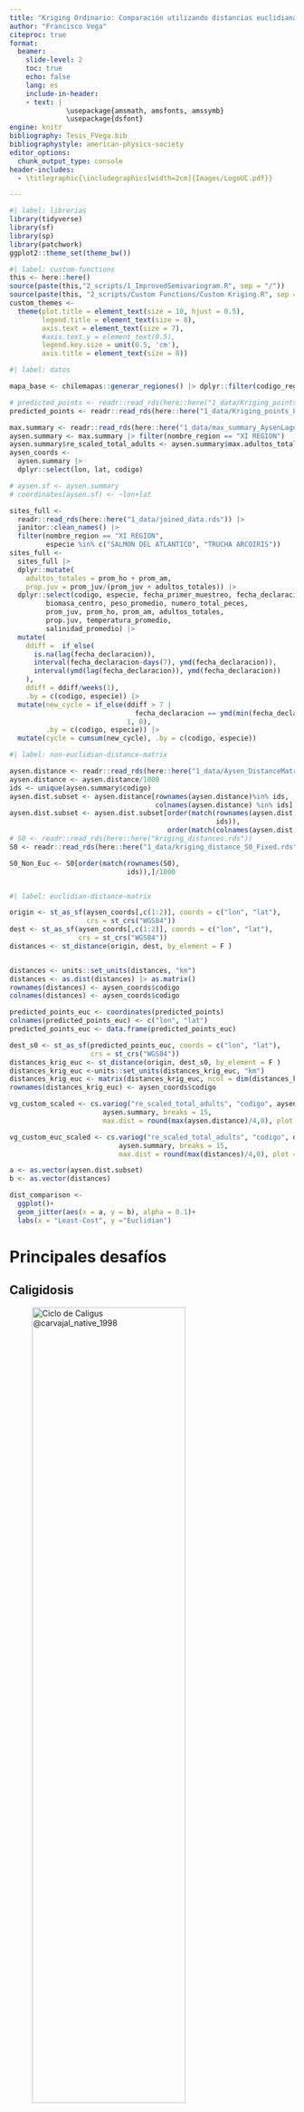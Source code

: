 ```yaml
---
title: "Kriging Ordinario: Comparación utilizando distancias euclidianas y no euclidianas aplicadas a la salmonicultura"
author: "Francisco Vega"
citeproc: true
format: 
  beamer:
    slide-level: 2
    toc: true
    echo: false
    lang: es
    include-in-header:
    - text: |
              \usepackage{amsmath, amsfonts, amssymb}
              \usepackage{dsfont}
engine: knitr
bibliography: Tesis_FVega.bib
bibliographystyle: american-physics-society
editor_options: 
  chunk_output_type: console
header-includes: 
  - \titlegraphic{\includegraphics[width=2cm]{Images/LogoUC.pdf}}

---
```

```r
#| label: librerias
library(tidyverse)
library(sf)
library(sp)
library(patchwork)
ggplot2::theme_set(theme_bw())

```

```r
#| label: custom-functions
this <- here::here()
source(paste(this,"2_scripts/1_ImprovedSemivariogram.R", sep = "/"))
source(paste(this, "2_scripts/Custom Functions/Custom Kriging.R", sep = "/"))
custom_themes <- 
  theme(plot.title = element_text(size = 10, hjust = 0.5),
        legend.title = element_text(size = 8),
        axis.text = element_text(size = 7),
        #axis.text.y = element_text(0.5),
        legend.key.size = unit(0.5, 'cm'),
        axis.title = element_text(size = 8))
```


```r
#| label: datos

mapa_base <- chilemapas::generar_regiones() |> dplyr::filter(codigo_region == 11)

# predicted_points <- readr::read_rds(here::here("1_data/Kriging_points.rds"))
predicted_points <- readr::read_rds(here::here("1_data/Kriging_points_Extra.rds"))

max.summary <- readr::read_rds(here::here("1_data/max_summary_AysenLagos.rds"))
aysen.summary <- max.summary |> filter(nombre_region == "XI REGION")
aysen.summary$re_scaled_total_adults <- aysen.summary$max.adultos_totales / 40
aysen_coords <- 
  aysen.summary |>
  dplyr::select(lon, lat, codigo)

# aysen.sf <- aysen.summary
# coordinates(aysen.sf) <- ~lon+lat

sites_full <- 
  readr::read_rds(here::here("1_data/joined_data.rds")) |> 
  janitor::clean_names() |> 
  filter(nombre_region == "XI REGION", 
         especie %in% c("SALMON DEL ATLANTICO", "TRUCHA ARCOIRIS"))
sites_full <- 
  sites_full |> 
  dplyr::mutate(
    adultos_totales = prom_ho + prom_am,
    prop.juv = prom_juv/(prom_juv + adultos_totales)) |> 
  dplyr::select(codigo, especie, fecha_primer_muestreo, fecha_declaracion,
         biomasa_centro, peso_promedio, numero_total_peces,
         prom_juv, prom_ho, prom_am, adultos_totales,  
         prop.juv, temperatura_promedio, 
         salinidad_promedio) |> 
  mutate(
    ddiff =  if_else(
      is.na(lag(fecha_declaracion)), 
      interval(fecha_declaracion-days(7), ymd(fecha_declaracion)),
      interval(ymd(lag(fecha_declaracion)), ymd(fecha_declaracion))
    ),
    ddiff = ddiff/weeks(1),
    .by = c(codigo, especie)) |> 
  mutate(new_cycle = if_else(ddiff > 7 | 
                               fecha_declaracion == ymd(min(fecha_declaracion)),
                             1, 0),
         .by = c(codigo, especie)) |> 
  mutate(cycle = cumsum(new_cycle), .by = c(codigo, especie))

```

```r
#| label: non-euclidian-distance-matrix

aysen.distance <- readr::read_rds(here::here("1_data/Aysen_DistanceMatrix.rds"))
aysen.distance <- aysen.distance/1000
ids <- unique(aysen.summary$codigo)
aysen.dist.subset <- aysen.distance[rownames(aysen.distance)%in% ids, 
                                    colnames(aysen.distance) %in% ids]
aysen.dist.subset <- aysen.dist.subset[order(match(rownames(aysen.dist.subset),
                                                   ids)), 
                                       order(match(colnames(aysen.dist.subset), ids))]
# S0 <- readr::read_rds(here::here("kriging_distances.rds"))
S0 <- readr::read_rds(here::here("1_data/kriging_distance_S0_Fixed.rds"))

S0_Non_Euc <- S0[order(match(rownames(S0),
                             ids)),]/1000



```

```r
#| label: euclidian-distance-matrix

origin <- st_as_sf(aysen_coords[,c(1:2)], coords = c("lon", "lat"),
                   crs = st_crs("WGS84"))
dest <- st_as_sf(aysen_coords[,c(1:2)], coords = c("lon", "lat"),
                 crs = st_crs("WGS84"))
distances <- st_distance(origin, dest, by_element = F )


distances <- units::set_units(distances, "km")
distances <- as.dist(distances) |> as.matrix()
rownames(distances) <- aysen_coords$codigo
colnames(distances) <- aysen_coords$codigo

predicted_points_euc <- coordinates(predicted_points)
colnames(predicted_points_euc) <- c("lon", "lat")
predicted_points_euc <- data.frame(predicted_points_euc)

dest_s0 <- st_as_sf(predicted_points_euc, coords = c("lon", "lat"),
                    crs = st_crs("WGS84"))
distances_krig_euc <- st_distance(origin, dest_s0, by_element = F )
distances_krig_euc <-units::set_units(distances_krig_euc, "km")
distances_krig_euc <- matrix(distances_krig_euc, ncol = dim(distances_krig_euc)[2])
rownames(distances_krig_euc) <- aysen_coords$codigo
```

```r
vg_custom_scaled <- cs.variog("re_scaled_total_adults", "codigo", aysen.distance, 
                       aysen.summary, breaks = 15, 
                       max.dist = round(max(aysen.distance)/4,0), plot = F)

vg_custom_euc_scaled <- cs.variog("re_scaled_total_adults", "codigo", distances, 
                           aysen.summary, breaks = 15, 
                           max.dist = round(max(distances)/4,0), plot = F)

a <- as.vector(aysen.dist.subset)
b <- as.vector(distances)

dist_comparison <- 
  ggplot()+
  geom_jitter(aes(x = a, y = b), alpha = 0.1)+
  labs(x = "Least-Cost", y ="Euclidian")

```



# Principales desafíos

## Caligidosis

![Ciclo de Caligus @carvajal_native_1998 ](Images/ciclo-caligus.jpg){height=60% width=80%}

## Costos y pérdidas

* Directos

  - Tratamientos en alimento
  
  - Tratamientos en jaula
    
  - Pérdida de calidad
    
* Indirectos

  - Aumento en FCR [@lepe-lopez_epidemiological_2021]
  
  - Susceptibilidad a otros patógenos

---

![Daño en el pez](Images/caligus-fish.jpg){height=80% width=80%}

---

## Problema distancia euclidiana

```r
#| fig-width: 4
#| fig-height: 3
#| fig-align: center

lineas_coords <- readr::read_rds(here::here("2_scripts/0_Presentación/lineas_noneuc.rds"))
matrix_coords <- as.matrix(aysen_coords[,c(1:2)])

generic_sites <- 
  ggplot(mapa_base) + 
  geom_sf() + 
   geom_point(
             fill = "black",
             data = aysen.summary[-c(16,19),],
             alpha = 0.7,size = 0.5,
             aes(x =  lon,
                 y = lat)) +
   geom_point(
             colour = "darkred",size = 1,
             data = aysen.summary[c(16,19),],
             aes(x =  lon,
                 y = lat)) + 
  labs(x = "longitud", y = "latitud") + 
  coord_sf(xlim = c(-74.62, -72.64745), ylim = c(-46.25, -44))+
  theme_bw()+custom_themes

example_distance <- 
  ggplot(mapa_base) + 
  geom_sf() +
  geom_point(
    fill = "black",
    data = aysen.summary[c(16,19),],
    alpha = 0.7,
    aes(x =  lon,
        y = lat)) + 
  geom_path(data =data.frame(lineas_coords),
            aes(x=x, y=y,
                colour = "Non-Euclidian"),
            alpha = 0.7) + 
  geom_segment(data = data.frame(matrix_coords), 
            aes(x = matrix_coords[16,1], 
                y = matrix_coords[16,2],
                xend = matrix_coords[19,1],
                yend = matrix_coords[19,2],
                colour = "Euclidian"),
            alpha = 0.7) + 
  theme_bw() + 
  labs(colour = "", x = "longitud", y = "latitud") +
  scale_colour_manual(values = c("Non-Euclidian" = "darkred", 
                                 "Euclidian" = "darkgreen")) + 
  coord_sf(xlim = c(-74.62, -72.64745), ylim = c(-45.73, -44.4)) + 
  theme(legend.position = "top")

generic_sites

```

# Datos

## Resumen

+ Fuente: SERNAPESCA

+ Período: 2015 - 2022.

+ Ubicación: Región de Aysén.

+ Especies consideradas: _Salmo salar_ y _Oncorhynchus mykiss_.


---

Para resumir a un problema solo espacial, se resumieron las observaciones a través de el promedio de los máximos por cada ciclo.

```r
histfull <- 
  ggplot(sites_full) + 
  geom_histogram(aes(x = adultos_totales), 
                 bins = 200,
                 fill = "darkgreen",
                 alpha = 0.7) + 
  labs(y = "Frecuencia", x = "Adultos Totales")
histzoom <- 
  ggplot(sites_full) + 
  geom_histogram(aes(x = adultos_totales), 
                 bins = 200,
                 fill = "darkgreen", 
                 alpha = 0.7) + 
  labs(x = "Adultos Totales", y = "Frecuencia") +
  xlim(c(0,100))

histmax <- 
  ggplot(aysen.summary) + 
  geom_histogram(aes(x = max.adultos_totales/40), 
                 bins = 70,
                 fill = "darkgreen", 
                 alpha = 0.7) + 
  labs(x = "Promedio de máximos de Adultos Totales", y = "Frecuencia") 

histfull / histmax

```

---

```r
#| fig-width: 6
#| fig-height: 5
#| fig-align: center

colores <- c("darkblue", "yellow" , "red")

carga_centros_general <-
  ggplot(mapa_base) + 
  geom_sf() + 
   geom_point(
             fill = "black",
             data = aysen.summary,
             alpha = 0.7,size = 1.5,
             aes(x =  lon,
                 y = lat, colour = re_scaled_total_adults)) + 
  labs(x = "longitud", y = "latitud", colour = "P. Adultos totales") + 
  coord_sf(xlim = c(-74.62, -72.64745), ylim = c(-46.25, -44))+
  scale_colour_gradientn(colors = colores,
                         limits = c(0, max(aysen.summary$re_scaled_total_adults)))+
  theme_bw()+
  custom_themes
carga_centros_general
```


## Cálculo de distancia

* Paquete gdistance [@gdistance].

  + "Camino más corto" o Least-Cost.
  
  + Rasters.
  
  + Matrices de transición.

```r
dist_comparison + example_distance
```

## Modelos en la literatura 

+ Modelo espacio-temporal estocástico: $\mu_{it} =  S_{it}\cdot \kappa_{it}^{susc}\cdot(\lambda_{it}^w+ \lambda_{it}^d + \lambda_{it}^o)$ [@aldrin_space-time_2013]

+ Modelos autoregresivos de estado-espacio [@elghafghuf_estimating_2020]

+ Modelos de dos partes con efectos aleatorios [@rees_spatial_2015]

Kriging Ordinario: 

$\mathbf{Z^*_{\lambda}(x_0)} := \boldsymbol{\lambda}^{\top}\mathbf{Z}$, donde:      $\boldsymbol{\lambda} = \Sigma^{-1}\left[\mathbf{c_0} + \mathbf{1}(\mathbf{1}^\top\Sigma^{-1}\mathbf{1})^{-1}(1 - \mathbf{1}^\top\Sigma^{-1}\mathbf{c_0}) \right] \ , \ \boldsymbol\lambda^{\top}\mathbf{1} = 1$
  
$\sigma_{ok}^2 = \sigma^{2}_0-\mathbf{c_0^\top}\Sigma^{-1}\mathbf{c_0} + (1 - \mathbf{1}^\top\Sigma^{-1}\mathbf{c_0})^{\top}(\mathbf{1}^\top\Sigma^{-1}\mathbf{1})^{-1}(1 - \mathbf{1}^\top\Sigma^{-1}\mathbf{c_0})$

## Semivariograma

```r
external_theme <- theme(plot.title = element_text(hjust = 0.5))

nugget_ne <- vg_custom_scaled$plot.data$semivariog[1]
sigma2_ne <- 500 - nugget_ne
phi_ne <- 15
nugget_eu <- vg_custom_euc_scaled$plot.data$semivariog[1]
sigma2_eu <- vg_custom_euc_scaled$plot.data$semivariog[4] - nugget_eu
phi_eu <- 8

semivariograma_ne <- 
  ggplot(vg_custom_scaled$plot.data) +
  geom_point(aes(x = lag-min(lag), y = semivariog)) +
  labs(x = "Distancia (km)", y = "Semivarianza",
       caption = expression(paste("Modelo Matérn Least-Cost",": ",sigma^2 ,"=",394, ", ", Phi,"=",20, ", ",
                                  nugget, "=", 106 , ", ",kappa==0.5) )) + 
   geom_function(fun = variogram, 
                args = list(nugget=nugget_ne, sigma2=sigma2_ne, phi=phi_ne, covmodel = "matern"),
                colour = "darkred",
                xlim = c(0,90)) + 
  
  external_theme

semivariograma_eu <- 
  ggplot(vg_custom_euc_scaled$plot.data) +
  geom_point(aes(x = lag-min(lag), y = semivariog)) + 
   geom_function(fun = variogram, 
                args = list(nugget= nugget_eu, sigma2=sigma2_eu, phi=phi_eu, covmodel = "matern"),
                colour = "darkred",
                xlim = c(0,90)) + 
  labs(x = "Distancia (km)", y = "Semivarianza",  
       caption = expression(paste("Modelo Matérn Euclidiano",": ",sigma^2 ,"=",278, ", ", Phi,"=",8, ", ",
                                  nugget, "=", 167 , ", ",kappa==0.5) )) + 
  external_theme
semivariograma_ne / semivariograma_eu


vg_short_lc <- cs.variog("re_scaled_total_adults", "codigo", aysen.distance, 
                       aysen.summary, breaks = 15, 
                       max.dist = round(max(aysen.distance)/9,0), plot = F)

vg_short_euc <- cs.variog("re_scaled_total_adults", "codigo", distances, 
                           aysen.summary, breaks = 15, 
                           max.dist = round(max(distances)/9,0), plot = F)


```

```r
nugget_ne_short <- vg_short_lc$plot.data$robust[1]
sigma2_ne_short <- vg_short_lc$plot.data$robust[9] - nugget_ne_short
phi_ne_short <- 5
nugget_eu_short <- vg_short_euc$plot.data$robust[1]
sigma2_eu_short <- vg_short_euc$plot.data$robust[9] - nugget_eu_short
phi_eu_short <- 5

semivariograma_ne_short <- 
  ggplot(vg_short_lc$plot.data) +
  geom_point(aes(x = lag-min(lag), y = robust)) +
  labs(x = "Distancia (km)", y = "Semivarianza",
       caption = expression(paste("Modelo Matérn Least-Cost",": ",sigma^2 ,"=",92, ", ", Phi,"=",5, ", ",
                                  nugget, "=", 30 , ", ",kappa==0.5) )) + 
   geom_function(fun = variogram, 
                args = list(nugget=nugget_ne_short, sigma2=sigma2_ne_short, phi=phi_ne_short, covmodel = "matern"),
                colour = "darkred",
                xlim = c(0,round(max(aysen.dist.subset)/9,0))) + 
  
  external_theme

semivariograma_eu_short <- 
  ggplot(vg_short_euc$plot.data) +
  geom_point(aes(x = lag-min(lag), y = robust)) + 
   geom_function(fun = variogram, 
                args = list(nugget= nugget_eu_short, 
                            sigma2=sigma2_eu_short,
                            phi=phi_eu_short, covmodel = "matern"),
                colour = "darkred",
                xlim = c(0,round(max(distances)/9,0))) + 
  labs(x = "Distancia (km)", y = "Semivarianza",  
       caption = expression(paste("Modelo Matérn Euclidiano",": ",
                                  sigma^2 ,"=", 101, ", ",
                                  Phi,"=",5, ", ",
                                  nugget, "=", 43 , ", ",kappa==0.5) )) + 
  external_theme

```


# Kriging ordinario

```r
#| label: covariance-matrix

mu <- mean(aysen.summary$max.adultos_totales/40)
param.OK_ne <- data.frame(mu = mu, sigma2 = sigma2_ne, phi = phi_ne, nugget = nugget_ne)
param.OK_eu <- data.frame(mu = mu, sigma2 = sigma2_eu, phi = phi_eu, nugget = nugget_eu)
param.OK_ne_short <- data.frame(mu = mu, sigma2 = sigma2_ne_short, phi = phi_ne_short, nugget = nugget_ne_short)
param.OK_eu_short <- data.frame(mu = mu, sigma2 = sigma2_eu_short, phi = phi_eu_short, nugget = nugget_eu_short)



# Distance Covariance
Sigma_Non_Euc <- 
  geoR::cov.spatial(aysen.dist.subset, 
                    cov.model="matern", 
                    cov.pars=c(
                      sigma2_ne, 
                      phi_ne)) + 
  nugget_ne*diag(nrow(aysen.summary))



Sigma_Euc <- 
  geoR::cov.spatial(distances, 
                    cov.model="matern", 
                    cov.pars=c(
                      sigma2_eu, 
                      phi_eu)) + nugget_eu*diag(nrow(aysen.summary))

Sigma_Non_Euc_short <- 
  geoR::cov.spatial(aysen.dist.subset, 
                    cov.model="matern", 
                    cov.pars=c(
                      sigma2_ne_short, 
                      phi_ne_short)) + 
  nugget_ne_short*diag(nrow(aysen.summary))



Sigma_Euc_short <- 
  geoR::cov.spatial(distances, 
                    cov.model="matern", 
                    cov.pars=c(
                      sigma2_eu_short, 
                      phi_eu_short)) + nugget_eu_short*diag(nrow(aysen.summary))



```

```r
#| label: kriging-ordinario

OK_Non_Euc <- krig.manual(data=aysen.summary$re_scaled_total_adults,
                          Sigma=Sigma_Non_Euc, 
                          param = param.OK_ne,
                          cov.model="matern", 
                          h0=S0_Non_Euc,
                          type = "ord")

OK_Euclid <- krig.manual(data=aysen.summary$re_scaled_total_adults,
                         Sigma=Sigma_Euc, 
                         param = param.OK_eu,
                         cov.model="matern", 
                         h0=distances_krig_euc,
                         type = "ord")

OK_Non_Euc_short <- krig.manual(data=aysen.summary$re_scaled_total_adults,
                          Sigma=Sigma_Non_Euc_short, 
                          param = param.OK_ne_short,
                          cov.model="matern", 
                          h0=S0_Non_Euc,
                          type = "ord")
OK_Euclid_short <- krig.manual(data=aysen.summary$re_scaled_total_adults,
                         Sigma=Sigma_Euc_short, 
                         param = param.OK_eu_short,
                         cov.model="matern", 
                         h0=distances_krig_euc,
                         type = "ord")


predicted_points@data$predictions_OK <- OK_Non_Euc$pred
predicted_points@data$var_pred_OK <- OK_Non_Euc$var.pred
predicted_points@data$predictions_OK_Euc <- OK_Euclid$pred
predicted_points@data$var_pred_OK_Euc <- OK_Euclid$var.pred

predicted_points@data$predictions_OK_short <- OK_Non_Euc_short$pred
predicted_points@data$var_pred_OK_short <- OK_Non_Euc_short$var.pred
predicted_points@data$predictions_OK_Euc_short <- OK_Euclid_short$pred
predicted_points@data$var_pred_OK_Euc_short <- OK_Euclid_short$var.pred

colores <- c("darkblue", "yellow" , "red")

max_var <- max(c(OK_Non_Euc$var.pred, OK_Euclid$var.pred))
min_var <- min(c(OK_Non_Euc$var.pred, OK_Euclid$var.pred))
max_var_short <- max(c(OK_Non_Euc_short$var.pred, OK_Euclid_short$var.pred))
min_var_short <- min(c(OK_Non_Euc_short$var.pred, OK_Euclid_short$var.pred))

```


```r
Kriging.Mean.Plot <- 
  ggplot(mapa_base)+
  geom_raster(data = predicted_points@data,
            aes(x = predicted_points@coords[,1] , y = predicted_points@coords[,2], 
                fill = predictions_OK),
            alpha = 0.65, interpolate = T,
            show.legend =T)+
  geom_sf()+
  geom_point(data = aysen.summary, size = 1,
             aes(x =  lon,
                 y = lat,
                 colour = re_scaled_total_adults),
             show.legend =F )+
  geom_point(shape = 1,size = 1,
             colour = "black",
             data = aysen.summary,
             alpha = 0.7,
             aes(x =  lon,
                 y = lat))+
  coord_sf(xlim = c(-74.62, -72.64745), ylim = c(-46.25, -44))+
  scale_fill_gradientn(colors = colores,
                       limits = c(0, max(aysen.summary$re_scaled_total_adults[-nrow(aysen.summary)])))+
  scale_colour_gradientn(colors = colores,
                         limits = c(0, max(aysen.summary$re_scaled_total_adults)))+
  theme_bw()+
  theme(legend.position = "left")+
  labs(x = "longitude",
       y = "latitude", 
       fill = "Kriging",
       colour = "Adultos Centro",
       title = "Least-Cost Distance")+custom_themes


Kriging_var_plot_noneuc <- 
  ggplot(mapa_base)+
  geom_raster(data = predicted_points@data,
              aes(x = predicted_points@coords[,1], y = predicted_points@coords[,2], 
                  fill = var_pred_OK),
              alpha = 0.65, interpolate = T,
              show.legend =T)+
  geom_sf()+
  geom_point(data = aysen.summary, size = 1,
             aes(x =  lon,
                 y = lat,
                 colour = re_scaled_total_adults),
             show.legend =F, alpha = 0.7 )+
  geom_point(shape = 1,size = 1,
             colour = "black",
             data = aysen.summary,
             alpha = 0.7,
             aes(x =  lon,
                 y = lat))+
  coord_sf(xlim = c(-74.62, -72.64745), ylim = c(-46.25, -44))+
  scale_fill_gradientn(colors = colores, limits = c(min_var , max_var)
                       )+
  scale_colour_gradientn(colors = colores,
                       limits = c(0, max(aysen.summary$re_scaled_total_adults)))+
  theme_bw()+
  theme(legend.position = "left")+
  labs(x = "longitude",
       y = "latitude", 
       fill = "Varianza",
       colour = "Adultos Centro",
       title = "Least-Cost Distance")+custom_themes


```

```r
Kriging.Mean.Plot_euc <- 
  ggplot(mapa_base)+
  geom_raster(data = predicted_points@data,
              aes(x = predicted_points@coords[,1] , y = predicted_points@coords[,2], 
                  fill = predictions_OK_Euc),
              alpha = 0.65, interpolate = T,
              show.legend =T)+
  geom_sf()+
  geom_point(data = aysen.summary, size = 1,
             aes(x =  lon,
                 y = lat,
                 colour = re_scaled_total_adults),
             show.legend =F )+
  geom_point(shape = 1,
             colour = "black",
             data = aysen.summary,
             alpha = 0.7, size = 1,
             aes(x =  lon,
                 y = lat))+
  coord_sf(xlim = c(-74.62, -72.64745), ylim = c(-46.25, -44))+
  scale_fill_gradientn(colors = colores,
                       limits = c(0, max(aysen.summary$re_scaled_total_adults[-nrow(aysen.summary)])))+
  scale_colour_gradientn(colors = colores,
                         limits = c(0, max(aysen.summary$re_scaled_total_adults)))+
  theme_bw()+
  theme(legend.position = "")+
  labs(x = "longitude",
       y = "latitude", 
       fill = "Adultos Krig",
       colour = "Adultos Centro",
       title = "Euclidian Distance")+custom_themes

Kriging_var_plot_euc <- 
  ggplot(mapa_base)+
  geom_raster(data = predicted_points@data,
              aes(x = predicted_points@coords[,1] , y = predicted_points@coords[,2], 
                  fill = var_pred_OK_Euc),
              alpha = 0.65, interpolate = T,
              show.legend =T)+
  geom_sf()+
  geom_point(data = aysen.summary, 
             aes(x =  lon,
                 y = lat,
                 colour = re_scaled_total_adults),
             show.legend =F, alpha = 0.7, size = 1)+
  geom_point(shape = 1,
             colour = "black",
             data = aysen.summary,
             alpha = 0.7,  size =1,
             aes(x =  lon,
                 y = lat))+
  coord_sf(xlim = c(-74.62, -72.64745), ylim = c(-46.25, -44))+
  scale_fill_gradientn(colors = colores, limits = c(min_var , max_var)
  )+
  scale_colour_gradientn(colors = colores,
                         limits = c(0, max(aysen.summary$re_scaled_total_adults)))+
  theme_bw()+
  theme(legend.position = "")+
  labs(x = "longitude",
       y = "latitude", 
       fill = "Krig. Varianza",
       colour = "Adultos Centro",
       title = "Euclidian Distance")+
  custom_themes
```

```r
Kriging.Mean.Plot_short <- 
  ggplot(mapa_base)+
  geom_raster(data = predicted_points@data,
            aes(x = predicted_points@coords[,1] , y = predicted_points@coords[,2], 
                fill = predictions_OK_short),
            alpha = 0.65, interpolate = T,
            show.legend =T)+
  geom_sf()+
  geom_point(data = aysen.summary, size = 1,
             aes(x =  lon,
                 y = lat,
                 colour = re_scaled_total_adults),
             show.legend =F )+
  geom_point(shape = 1,size = 1,
             colour = "black",
             data = aysen.summary,
             alpha = 0.7,
             aes(x =  lon,
                 y = lat))+
  coord_sf(xlim = c(-74.62, -72.64745), ylim = c(-46.25, -44))+
  scale_fill_gradientn(colors = colores,
                       limits = c(0, max(aysen.summary$re_scaled_total_adults[
                           -nrow(aysen.summary)
                         ])))+
  scale_colour_gradientn(colors = colores,
                         limits = c(0, max(aysen.summary$re_scaled_total_adults)))+
  theme_bw()+
  theme(legend.position = "left")+
  labs(x = "longitude",
       y = "latitude", 
       fill = "Kriging",
       colour = "Adultos Centro",
       title = "Least-Cost Distance")+custom_themes


Kriging_var_plot_noneuc_short <- 
  ggplot(mapa_base)+
  geom_raster(data = predicted_points@data,
              aes(x = predicted_points@coords[,1], y = predicted_points@coords[,2], 
                  fill = var_pred_OK_short),
              alpha = 0.65, interpolate = T,
              show.legend =T)+
  geom_sf()+
  geom_point(data = aysen.summary, size = 1,
             aes(x =  lon,
                 y = lat,
                 colour = re_scaled_total_adults),
             show.legend =F, alpha = 0.7 )+
  geom_point(shape = 1,size = 1,
             colour = "black",
             data = aysen.summary,
             alpha = 0.7,
             aes(x =  lon,
                 y = lat))+
  coord_sf(xlim = c(-74.62, -72.64745), ylim = c(-46.25, -44))+
  scale_fill_gradientn(colors = colores, limits = c(min_var_short , max_var_short)
                       )+
  scale_colour_gradientn(colors = colores,
                       limits = c(0, max(aysen.summary$re_scaled_total_adults)))+
  theme_bw()+
  theme(legend.position = "left")+
  labs(x = "longitude",
       y = "latitude", 
       fill = "Varianza",
       colour = "Adultos Centro",
       title = "Least-Cost Distance")+custom_themes


```

```r
Kriging.Mean.Plot_euc_short <- 
  ggplot(mapa_base)+
  geom_raster(data = predicted_points@data,
              aes(x = predicted_points@coords[,1] , y = predicted_points@coords[,2], 
                  fill = predictions_OK_Euc_short),
              alpha = 0.65, interpolate = T,
              show.legend =T)+
  geom_sf()+
  geom_point(data = aysen.summary, size = 1,
             aes(x =  lon,
                 y = lat,
                 colour = re_scaled_total_adults),
             show.legend =F )+
  geom_point(shape = 1,
             colour = "black",
             data = aysen.summary,
             alpha = 0.7, size = 1,
             aes(x =  lon,
                 y = lat))+
  coord_sf(xlim = c(-74.62, -72.64745), ylim = c(-46.25, -44))+
  scale_fill_gradientn(colors = colores,
                       limits = c(0, max(aysen.summary$re_scaled_total_adults[
                         -nrow(aysen.summary)
                       ])))+
  scale_colour_gradientn(colors = colores,
                         limits = c(0, max(aysen.summary$re_scaled_total_adults)))+
  theme_bw()+
  theme(legend.position = "")+
  labs(x = "longitude",
       y = "latitude", 
       fill = "Adultos Krig",
       colour = "Adultos Centro",
       title = "Euclidian Distance")+custom_themes

Kriging_var_plot_euc_short <- 
  ggplot(mapa_base)+
  geom_raster(data = predicted_points@data,
              aes(x = predicted_points@coords[,1] , y = predicted_points@coords[,2], 
                  fill = var_pred_OK_Euc_short),
              alpha = 0.65, interpolate = T,
              show.legend =T)+
  geom_sf()+
  geom_point(data = aysen.summary, 
             aes(x =  lon,
                 y = lat,
                 colour = re_scaled_total_adults),
             show.legend =F, alpha = 0.7, size = 1)+
  geom_point(shape = 1,
             colour = "black",
             data = aysen.summary,
             alpha = 0.7,  size =1,
             aes(x =  lon,
                 y = lat))+
  coord_sf(xlim = c(-74.62, -72.64745), ylim = c(-46.25, -44))+
  scale_fill_gradientn(colors = colores, limits = c(min_var_short , max_var_short)
  )+
  scale_colour_gradientn(colors = colores,
                         limits = c(0, max(aysen.summary$re_scaled_total_adults)))+
  theme_bw()+
  theme(legend.position = "")+
  labs(x = "longitude",
       y = "latitude", 
       fill = "Krig. Varianza",
       colour = "Adultos Centro",
       title = "Euclidian Distance")+
  custom_themes
```



## Media 

```r
#| fig-width: 6
#| fig-height: 5
#| fig-align: center


Kriging.Mean.Plot + Kriging.Mean.Plot_euc
```

## Varianza 

```r
#| fig-width: 6
#| fig-height: 5
#| fig-align: center

Kriging_var_plot_noneuc + Kriging_var_plot_euc


```



## Comparaciones

```r
var_ratio_min <- min(predicted_points@data$var_pred_OK/predicted_points@data$var_pred_OK_Euc)
var_ratio_max <- max(predicted_points@data$var_pred_OK/predicted_points@data$var_pred_OK_Euc)
aux_mean_diff <- predicted_points@data$predictions_OK - predicted_points@data$predictions_OK_Euc
aux_diff_cat <- ifelse(round(aux_mean_diff,0) <0, 1, 0)

predicted_points@data$cat_diff <- aux_diff_cat

predicted_points@data$krig.diff <- aux_mean_diff

mean_diff <-
  ggplot(mapa_base)+
  geom_raster(data = predicted_points@data,
              aes(x = predicted_points@coords[,1] ,
                  y = predicted_points@coords[,2], 
                  fill = abs(krig.diff)),
              alpha = 0.65, interpolate = T,
              show.legend =T)+
  geom_sf()+
  geom_point(shape = 1,size = 1,
             colour = "black",
             data = aysen.summary,
             alpha = 0.7,
             aes(x =  lon,
                 y = lat))+
  coord_sf(xlim = c(-74.62, -72.64745), 
           ylim = c(-46.25, -44))+
  scale_fill_gradientn(colors = colores
  )+
  scale_colour_gradientn(colors = colores)+
  theme_bw()+
  theme(legend.position = "left")+
  labs(x = "longitude",
       y = "latitude", 
       fill = "Abs. Diff",
       title = "Diff LC - Euc")+
  custom_themes

var_diff <- 
  ggplot(mapa_base)+
  geom_raster(data = predicted_points@data,
              aes(x = predicted_points@coords[,1] , y = predicted_points@coords[,2], 
                  fill = (var_pred_OK/var_pred_OK_Euc)),
              alpha = 0.65, interpolate = T,
              show.legend =T)+
  geom_sf()+
  geom_point(shape = 1,size = 1,
             colour = "black",
             data = aysen.summary,
             alpha = 0.7,
             aes(x =  lon,
                 y = lat))+
  coord_sf(xlim = c(-74.62, -72.64745),
           ylim = c(-46.25, -44))+
  scale_fill_gradientn(colors = colores,
                        limits = c(var_ratio_min,var_ratio_max))+
  theme_bw()+
  theme(legend.position = "right")+
  labs(x = "longitude",
       y = "latitude", 
       fill = "Ratio",
       title = "Ratio Varianzas LC / Euc")+
  custom_themes


var_diff_hist <- 
  ggplot() + 
  geom_histogram(aes(
    x = predicted_points@data$var_pred_OK /
      predicted_points@data$var_pred_OK_Euc), fill = "darkgreen",
    alpha = 0.7) + 
  labs(x = "Ratio Varianza Least-Cost / Euclidiana", y = "Frecuencia")

mean_diff_hist <- 
  ggplot() + 
  geom_histogram(aes(
    x = abs(predicted_points@data$predictions_OK - 
      predicted_points@data$predictions_OK_Euc)),
    fill = "darkred",
    alpha = 0.7) + 
  labs(x = "Diferencia absoluta", 
       y = "Frecuencia")

```

```r
var_ratio_min_short <- min(predicted_points@data$var_pred_OK_short/predicted_points@data$var_pred_OK_Euc_short)
var_ratio_max_short <- max(predicted_points@data$var_pred_OK_short/predicted_points@data$var_pred_OK_Euc_short)
aux_mean_diff_short <- predicted_points@data$predictions_OK_short - predicted_points@data$predictions_OK_Euc_short

predicted_points@data$krig.diff_short <- aux_mean_diff_short
mean_diff_short <-
  ggplot(mapa_base)+
  geom_raster(data = predicted_points@data,
              aes(x = predicted_points@coords[,1] ,
                  y = predicted_points@coords[,2], 
                  fill = abs(krig.diff_short)),
              alpha = 0.65, interpolate = T,
              show.legend =T)+
  geom_sf()+
  geom_point(shape = 1,size = 1,
             colour = "black",
             data = aysen.summary,
             alpha = 0.7,
             aes(x =  lon,
                 y = lat))+
  coord_sf(xlim = c(-74.62, -72.64745), 
           ylim = c(-46.25, -44))+
  scale_fill_gradientn(colors = colores
  )+
  scale_colour_gradientn(colors = colores)+
  theme_bw()+
  theme(legend.position = "left")+
  labs(x = "longitude",
       y = "latitude", 
       fill = "Abs. Diff",
       title = "Diff LC - Euc")+
  custom_themes


var_diff_short <- 
  ggplot(mapa_base)+
  geom_raster(data = predicted_points@data,
              aes(x = predicted_points@coords[,1] , y = predicted_points@coords[,2], 
                  fill = (var_pred_OK_short/var_pred_OK_Euc_short)),
              alpha = 0.65, interpolate = T,
              show.legend =T)+
  geom_sf()+
  geom_point(shape = 1,size = 1,
             colour = "black",
             data = aysen.summary,
             alpha = 0.7,
             aes(x =  lon,
                 y = lat))+
  coord_sf(xlim = c(-74.62, -72.64745),
           ylim = c(-46.25, -44))+
  scale_fill_gradientn(colors = colores,
                        limits = c(0.5,var_ratio_max_short))+
  theme_bw()+
  theme(legend.position = "right")+
  labs(x = "longitude",
       y = "latitude", 
       fill = "Ratio",
       title = "Ratio Varianzas LC / Euc")+
  custom_themes



```


```r
#| fig-width: 6
#| fig-height: 5
#| fig-align: center

mean_diff + var_diff

```

---

```r
#| fig-width: 6
#| fig-height: 4
#| fig-align: center

mean_diff_hist / var_diff_hist
```

# Efecto Outlier?

```r
#| fig-width: 6
#| fig-height: 4
#| fig-align: center

plot(vg_custom_scaled, robust = T, main = "Least Cost - Semivariograma Robusto de Cressie")

```

---

```r
#| fig-width: 6
#| fig-height: 4
#| fig-align: center

plot(vg_custom_euc_scaled, robust = T,main = "Euclidiana - Semivariograma Robusto de Cressie")
```

## Ajuste a corta distancia

```r
#| fig-width: 6
#| fig-height: 4
#| fig-align: center

semivariograma_ne_short / semivariograma_eu_short
```

## Media 

```r
#| fig-width: 6
#| fig-height: 5
#| fig-align: center

Kriging.Mean.Plot_short + Kriging.Mean.Plot_euc_short

```

## Varianza

```r
#| fig-width: 6
#| fig-height: 5
#| fig-align: center

Kriging_var_plot_noneuc_short + Kriging_var_plot_euc_short

```

## Comparaciones

```r
#| fig-width: 6
#| fig-height: 5
#| fig-align: center

mean_diff_short + var_diff_short
```


# Futuros trabajos

* Extensión:

  - Cokriging
  
  - Extensión a modelos geoestadísticos espacio-temporales
  
  - Considerar modelos cero-inflados
  
# Referencias {.allowframebreaks}


